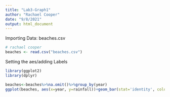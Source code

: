 ```yaml
---
title: "Lab3-Graph1"
author: "Rachael Cooper"
date: "9/8/2021"
output: html_document
---
```


Importing Data: beaches.csv
```r
# rachael cooper
beaches <- read.csv("beaches.csv")
```

Setting the aes/adding Labels
```r
library(ggplot2)
library(dplyr)

beaches<-beaches%>%na.omit()%>%group_by(year)
ggplot(beaches, aes(x=year, y=rainfall))+geom_bar(stat='identity', colour="orange", fill="blue") + theme(axis.text.x =element_text(angle = 45))
```

